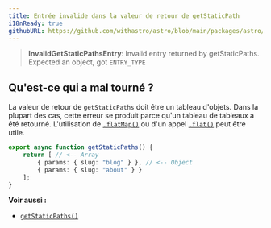 ```yaml
---
title: Entrée invalide dans la valeur de retour de getStaticPath
i18nReady: true
githubURL: https://github.com/withastro/astro/blob/main/packages/astro/src/core/errors/errors-data.ts
---
```


> **InvalidGetStaticPathsEntry**: Invalid entry returned by getStaticPaths. Expected an object, got `ENTRY_TYPE`

## Qu'est-ce qui a mal tourné ?
La valeur de retour de `getStaticPaths` doit être un tableau d'objets. Dans la plupart des cas, cette erreur se produit parce qu'un tableau de tableaux a été retourné. L'utilisation de [`.flatMap()`](https://developer.mozilla.org/fr-FR/docs/Web/JavaScript/Reference/Global_Objects/Array/flatMap) ou d'un appel [`.flat()`](https://developer.mozilla.org/fr-FR/docs/Web/JavaScript/Reference/Global_Objects/Array/flat) peut être utile.

```ts title="pages/blog/[id].astro"
export async function getStaticPaths() {
	return [ // <-- Array
		{ params: { slug: "blog" } }, // <-- Object
		{ params: { slug: "about" } }
	];
}
```

**Voir aussi :**
-  [`getStaticPaths()`](/fr/reference/api-reference/#getstaticpaths)
